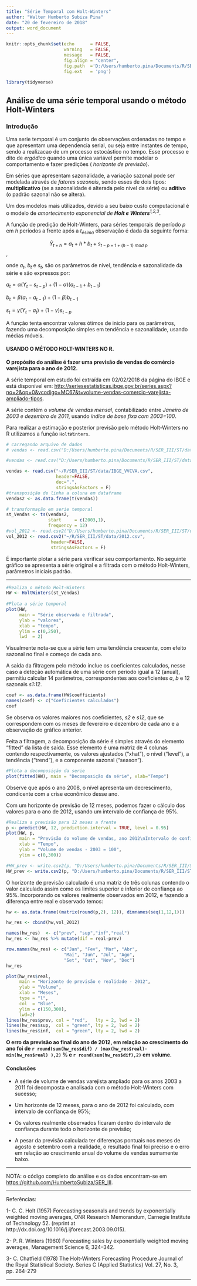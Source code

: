 ```yaml
---
title: "Série Temporal com Holt-Winters"
author: "Walter Humberto Subiza Pina"
date: "20 de fevereiro de 2018"
output: word_document
---
```




```r
knitr::opts_chunk$set(echo      = FALSE,
                      warning   = FALSE,
                      message   = FALSE,
                      fig.align = "center",
                      fig.path  ='D:/Users/humberto.pina/Documents/R/SER_III/ST/figuras/', #                      fig.path  ='~/SER_III/ST/figuras/',
                      fig.ext   = 'png')
```

```r
library(tidyverse)
```


## Análise de uma série temporal usando o método Holt-Winters

### Introdução

Uma serie temporal é um conjunto de observações ordenadas no tempo e que apresentam uma dependencia serial, ou seja entre instantes de tempo, sendo a realizacao de um processo estocástico no tempo. Esse processo e dito de _ergódico_ quando uma única variável permite modelar o comportamento e fazer predições ( _horizonte de previsão_).

Em séries que apresentam sazonalidade, a variação sazonal pode ser modelada através de _fatores sazonais_, sendo esses de dois tipos: **multiplicativo** (se a sazonalidade é alterada pelo nível da série) ou **aditivo** (o padrão sazonal não se altera).

Um dos modelos mais utilizados, devido a seu baixo custo computacional é o modelo de _amortecimento exponencial de **Holt e Winters**^1,2,3^_. 

A função de predição de Holt-Winters, para séries temporais de período  _p_ em _h_ períodos a frente após a $t_{ésima}$ observação é dada da seguinte forma:

$$\hat{Y}_{t+h} = a_{t} + h * b_{t} + s_{t - p + 1 + (h - 1) ~ mod ~ p}$$,

onde $a_{t}$, $b_{t}$ e $s_{t}$, são os parâmetros de nível, tendência e sazonalidade da série e são expressos por:

$a_{t} = α (Y_{t} - s_{t-p}) + (1-α) (a_{t-1} + b_{t-1})$

$b_{t} = β (a_{t} - a_{t-1}) + (1-β) b_{t-1}$

$s_{t} = γ (Y_{t} - a_{t}) + (1-γ) s_{t-p}$

A função tenta encontrar valores ótimos de inicío para os parãmetros, fazendo uma decomposição simples em tendência e sazonalidade, usando médias móveis.


#### USANDO O MÉTODO HOLT-WINTERS NO R.

**O propósito do análise é fazer uma previsão de vendas do comércio varejista para o ano de 2012.**

A série temporal em estudo foi extraída em 02/02/2018 da página do IBGE e está disponível em:
 <http://seriesestatisticas.ibge.gov.br/series.aspx?no=2&op=0&vcodigo=MC67&t=volume-vendas-comercio-varejista-ampliado-tipos>.

A série contém o _volume de vendas mensal_, contabilizado entre _Janeiro de 2003 e dezembro de 2011_, usando _índice de base fixa com 2003=100_.
 
 
Para realizar a estimação e posterior previsão pelo método Holt-Winters no R utilizamos a função `HoltWinters`.

```r
# carregando arquivo de dados
# vendas <- read.csv("D:/Users/humberto.pina/Documents/R/SER_III/ST/data/IBGE_VVCVA.csv", 

#vendas <- read.csv("D:/Users/humberto.pina/Documents/R/SER_III/ST/data/IBGE_VVCVA.csv", 

vendas <- read.csv("~/R/SER_III/ST/data/IBGE_VVCVA.csv", 
                   header=FALSE, 
                   dec=".",
                   stringsAsFactors = F)
#transposição de linha a coluna em dataframe
vendas2 <- as.data.frame(t(vendas))

# transformação em serie temporal
st_Vendas <- ts(vendas2, 
                start     = c(2003,1), 
                frequency = 12)
#vol_2012 <- read.csv2("D:/Users/humberto.pina/Documents/R/SER_III/ST/data/2012.csv",
vol_2012 <- read.csv2("~/R/SER_III/ST/data/2012.csv",
                 header=FALSE, 
                 stringsAsFactors = F)
```

É importante plotar a série para verificar seu comportamento. No seguinte gráfico se apresenta a série original e a filtrada com o método Holt-Winters, parâmetros iniciais padrâo. 

---

```r
#Realiza o método Holt-Winters
HW <- HoltWinters(st_Vendas)
 
#Plota a série temporal
plot(HW, 
     main = "Série observada e filtrada",
     ylab = "valores",
     xlab = "tempo",
     ylim = c(0,250),
     lwd  = 2)
```

Visualmente nota-se que a série tem uma tendência crescente, com efeito sazonal no final e começo de cada ano.

A saída da filtragem pelo método inclue os coeficientes calculados, nesse caso a deteção automática de uma série com período igual a 12 (anual), permitiu calcular 14 parâmetros, correspondentes aos coeficientes _a_, _b_ e 12 sazonais _s1:12_.

```r
coef <- as.data.frame(HW$coefficients)
names(coef) <- c("Coeficientes calculados")
coef
```

Se observa os valores maiores nos coeficientes, _s2_ e _s12_, que se correspondem com os meses de fevereiro e dezembro de cada ano e a observação do gráfico anterior.

Feita a filtragem, a decomposição da série é simples através do elemento "fitted" da lista de saída. Esse elemento é uma matriz de 4 colunas contendo respectivamente, os valores ajustados ("xhat"), o nível ("level"), a tendência ("trend"), e a componente sazonal ("season").

```r
#Plota a decomposição da serie
plot(fitted(HW), main = "Decomposição da série", xlab="Tempo")

```

Observe que após o ano 2008, o nível apresenta um decrescimento, condicente com a crise econômico desse ano.

Com um horizonte de previsão de 12 meses, podemos fazer o cálculo dos valores para o ano de 2012, usando um intervalo de confiança de 95%.

```r
#Realiza a previsão para 12 meses a frente
p <- predict(HW, 12, prediction.interval = TRUE, level = 0.95)
plot(HW, p,
     main = "Previsão do volume de vendas, ano 2012\nIntervalo de confiança em azul",
     xlab = "Tempo",
     ylab = "Volume de vendas - 2003 = 100",
     ylim = c(0,300))

#HW_prev <- write.csv2(p, "D:/Users/humberto.pina/Documents/R/SER_III/ST/dataHW_prev.csv")
HW_prev <- write.csv2(p, "D:/Users/humberto.pina/Documents/R/SER_III/ST/data/HW_previsao_2012.csv")
```

O horizonte de previsão calculado é uma matriz de três colunas contendo o valor calculado assim como os limites superior e inferior de confiança ao 95%. Incorporando os valores realmente observados em 2012, e fazendo a diferença entre real e observado temos:

```r
hw <- as.data.frame((matrix(round(p,2), 12)), dimnames(seq(1,12,1)))

hw_res <- cbind(hw,vol_2012)

names(hw_res)  <- c("prev", "sup","inf","real")
hw_res <- hw_res %>% mutate(dif = real-prev)

row.names(hw_res) <- c("Jan", "Fev", "Mar", "Abr", 
                      "Mai", "Jun", "Jul", "Ago",
                      "Set", "Out", "Nov", "Dec")
hw_res
```


```r
plot(hw_res$real,
     main = "Horizonte de previsão e realidade - 2012",
     ylab = "Volume",
     xlab = "Meses",
     type = "l", 
     col  = "Blue",
     ylim = c(150,300),
     lwd=2)
lines(hw_res$prev, col = "red",   lty = 2, lwd = 2)
lines(hw_res$sup,  col = "green", lty = 2, lwd = 2)
lines(hw_res$inf,  col = "green", lty = 2, lwd = 2)
```

**O erro da previsão ao final do ano de 2012, em relação ao crescimento do ano foi de `r round(sum(hw_res$dif) / (max(hw_res$real)- min(hw_res$real) ),2) ` % e `r round(sum(hw_res$dif),2)` em volume.**


#### Conclusões

  - A série de volume de vendas varejista ampliado para os anos 2003 a 2011 foi decomposta e analisada com o método Holt-Winters com sucesso;
  
  - Um horizonte de 12 meses, para o ano de 2012 foi calculado, com intervalo de confiança de 95%; 
  
  - Os valores realmente observados ficaram dentro do intervalo de confiança durante todo o horizonte de previsão;
  
  - A pesar da previsão calculada ter diferenças pontuais nos meses de agosto e setembro com a realidade, o resultado final foi preciso e o erro em relação ao crescimento anual do volume de vendas sumamente baixo.

---

NOTA: o código completo do análise e os dados encontram-se em <https://github.com/HumbertoSubiza/SER_III>.

---

Referências:

1- C. C. Holt (1957) Forecasting seasonals and trends by exponentially weighted moving averages, ONR Research Memorandum, Carnegie Institute of Technology 52. (reprint at http://dx.doi.org/10.1016/j.ijforecast.2003.09.015).

2- P. R. Winters (1960) Forecasting sales by exponentially weighted moving averages, Management Science 6, 324–342.

3- C. Chatfield (1978) The Holt-Winters Forecasting Procedure
Journal of the Royal Statistical Society. Series C (Applied Statistics)
Vol. 27, No. 3, pp. 264-279

---